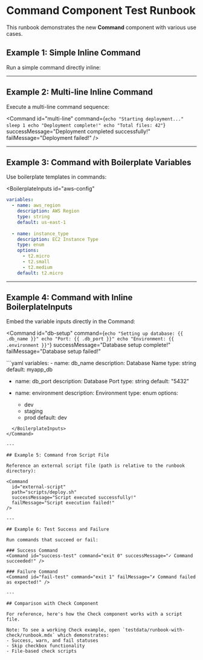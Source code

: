 # Command Component Test Runbook

This runbook demonstrates the new **Command** component with various use cases.

## Example 1: Simple Inline Command

Run a simple command directly inline:

<Command id="simple-echo" command="echo 'Hello from Command component!'" />

---

## Example 2: Multi-line Inline Command

Execute a multi-line command sequence:

<Command 
  id="multi-line" 
  command={`echo "Starting deployment..."
sleep 1
echo "Deployment complete!"
echo "Total files: 42"`}
  successMessage="Deployment completed successfully!"
  failMessage="Deployment failed!"
/>

---

## Example 3: Command with Boilerplate Variables

Use boilerplate templates in commands:

<BoilerplateInputs 
  id="aws-config"
>
```yaml
variables:
  - name: aws_region
    description: AWS Region
    type: string
    default: us-east-1
    
  - name: instance_type
    description: EC2 Instance Type
    type: enum
    options:
      - t2.micro
      - t2.small
      - t2.medium
    default: t2.micro
```
</BoilerplateInputs>

<Command 
  id="aws-deploy" 
  command="echo 'Deploying to AWS Region: {{ .aws_region }} with instance type: {{ .instance_type }}'"
  boilerplateInputsId="aws-config"
  successMessage="AWS configuration validated!"
/>

---

## Example 4: Command with Inline BoilerplateInputs

Embed the variable inputs directly in the Command:

<Command 
  id="db-setup" 
  command={`echo "Setting up database: {{ .db_name }}"
echo "Port: {{ .db_port }}"
echo "Environment: {{ .environment }}"`}
  successMessage="Database setup complete!"
  failMessage="Database setup failed!"
>
  <BoilerplateInputs id="db-config">
```yaml
variables:
  - name: db_name
    description: Database Name
    type: string
    default: myapp_db
    
  - name: db_port
    description: Database Port
    type: string
    default: "5432"
    
  - name: environment
    description: Environment
    type: enum
    options:
      - dev
      - staging
      - prod
    default: dev
```
  </BoilerplateInputs>
</Command>

---

## Example 5: Command from Script File

Reference an external script file (path is relative to the runbook directory):

<Command 
  id="external-script" 
  path="scripts/deploy.sh"
  successMessage="Script executed successfully!"
  failMessage="Script execution failed!"
/>

---

## Example 6: Test Success and Failure

Run commands that succeed or fail:

### Success Command
<Command id="success-test" command="exit 0" successMessage="✓ Command succeeded!" />

### Failure Command
<Command id="fail-test" command="exit 1" failMessage="✗ Command failed as expected!" />

---

## Comparison with Check Component

For reference, here's how the Check component works with a script file.

Note: To see a working Check example, open `testdata/runbook-with-check/runbook.mdx` which demonstrates:
- Success, warn, and fail statuses
- Skip checkbox functionality
- File-based check scripts

